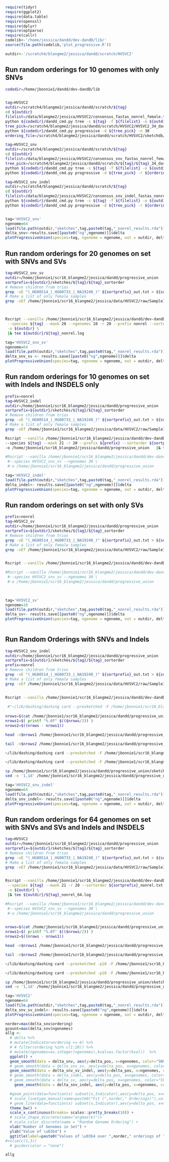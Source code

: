 
```r

require(tidyr)
require(ggplot2)
require(data.table)
require(openssl)
require(dplyr)
require(optparse)
require(callr)
codelib<-'/home/jessica/dandd/dev-dandD/lib/'
source(file.path(codelib,'plot_progressive.R'))

outdir<-'/scratch4/blangme2/jessica/dandd/scratch/HVSVC2'

```


## Run random orderings for 10 genomes with only SNVs

```bash
codedir=/home/jbonnie1/dandd/dev-dandD/lib


tag=HVSVC2
outdir=/scratch4/blangme2/jessica/dandd/scratch/${tag}
cd ${outdir}
filelist=/data/blangme2/jessica/HVSVC2/consensus_fastas_nonrel_female.txt
python ${codedir}/dandd_cmd.py tree -s ${tag} -f ${filelist} -o ${outdir} -k 19
tree_pick=/scratch4/blangme2/jessica/dandd/scratch/HVSVC2/HVSVC2_34_dashing_dtree.pickle
python ${codedir}/dandd_cmd.py progressive -d ${tree_pick} -n 30
ordering_file=/scratch4/blangme2/jessica/dandd/scratch/HVSVC2/sketchdb/HVSVC2_34_orderings.pickle

tag=HVSVC2_snv
outdir=/scratch4/blangme2/jessica/dandd/scratch/${tag}
cd ${outdir}
filelist=/data/blangme2/jessica/HVSVC2/consensus_snv_fastas_nonrel_female.txt
tree_pick=/scratch4/blangme2/jessica/dandd/scratch/${tag}/${tag}_34_dashing_dtree.pickle
python ${codedir}/dandd_cmd.py tree -s ${tag} -f ${filelist} -o ${outdir} -k 19
python ${codedir}/dandd_cmd.py progressive -d ${tree_pick} -r ${ordering_file}

tag=HVSVC2_snv_indel
outdir=/scratch4/blangme2/jessica/dandd/scratch/${tag}
cd ${outdir}
filelist=/data/blangme2/jessica/HVSVC2/consensus_snv_indel_fastas_nonrel_female.txt
python ${codedir}/dandd_cmd.py tree -s ${tag} -f ${filelist} -o ${outdir} -k 19
python ${codedir}/dandd_cmd.py progressive -d ${tree_pick} -r ${ordering_file}



```



```r
tag='HVSVC2_snv'
ngenome=64
load(file.path(outdir,"sketches",tag,paste0(tag,"_nonrel_results.rda")))
delta_snv<-results.save[[paste0("ng",ngenome)]]$delta
plotProgressiveUnion(species=tag, ngenome = ngenome, out = outdir, delta_snv, nshow=1)


```




## Run random orderings for 20 genomes on set with SNVs and SVs  


```bash
tag=HVSVC2_snv_sv
outdir=/home/jbonnie1/scr16_blangme2/jessica/dandd/progressive_union
sortprefix=${outdir}/sketches/${tag}/${tag}_sortorder
# Remove children from trios
grep -vE "(_HG00514_|_HG00733_|_NA19240_)" ${sortprefix}_out.txt > ${sortprefix}_nonrel.txt
# Make a list of only female samples
grep -vEf /home/jbonnie1/scr16_blangme2/jessica/data/HVSVC2/raw/SampleIds_male.txt ${sortprefix}_nonrel.txt > ${sortprefix}_nonrel_female.txt



Rscript --vanilla /home/jbonnie1/scr16_blangme2/jessica/dandd/dev-dandD/lib/progressive_union.R \
 --species ${tag} --maxk 20 --ngenomes 10 -r 20 --prefix nonrel --sortorder ${sortprefix}_nonrel.txt\
 -o ${outdir} \
 |& tee ${outdir}/${tag}_nonrel.log

```

```r
tag='HVSVC2_snv_sv'
ngenome=64
load(file.path(outdir,"sketches",tag,paste0(tag,"_nonrel_results.rda")))
delta_snv_sv <- results.save[[paste0("ng",ngenome)]]$delta
plotProgressiveUnion(species=tag, ngenome = ngenome, out = outdir, delta_snv_sv,nshow=6)


```
## Run random orderings for 10 genomes on set with Indels and INSDELS only


```bash
prefix=nonrel
tag=HVSVC2_indel
outdir=/home/jbonnie1/scr16_blangme2/jessica/dandd/progressive_union
sortprefix=${outdir}/sketches/${tag}/${tag}_sortorder
# Remove children from trios
grep -vE "(_HG00514_|_HG00733_|_NA19240_)" ${sortprefix}_out.txt > ${sortprefix}_nonrel.txt
# Make a list of only female samples
grep -vEf /home/jbonnie1/scr16_blangme2/jessica/data/HVSVC2/raw/SampleIds_male.txt ${sortprefix}_nonrel.txt > ${sortprefix}_nonrel_female.txt

Rscript --vanilla /home/jbonnie1/scr16_blangme2/jessica/dandd/dev-dandD/lib/progressive_union.R  \
--species ${tag} --maxk 21 -r 20 --prefix ${prefix} --sortorder ${sortprefix}_${prefix}.txt  \
-o /home/jbonnie1/scr16_blangme2/jessica/dandd/progressive_union   |& tee /home/jbonnie1/scr16_blangme2/jessica/dandd/progressive_union/${tag}_64_${prefix}.log

#Rscript --vanilla /home/jbonnie1/scr16_blangme2/jessica/dandd/dev-dandD/lib/plot_progressive.R \
 #--species HVSVC2_snv_sv --ngenomes 30 \
 #-o /home/jbonnie1/scr16_blangme2/jessica/dandd/progressive_union 

```


```r
tag='HVSVC2_indel'
load(file.path(outdir,"sketches",tag,paste0(tag,"_nonrel_results.rda")))
delta_indel<- results.save[[paste0("ng",ngenome)]]$delta
plotProgressiveUnion(species=tag, ngenome = ngenome, out = outdir, delta_indel, nshow=6)


```

## Run random orderings on set with only SVs

```bash
prefix=nonrel
tag=HVSVC2_sv
outdir=/home/jbonnie1/scr16_blangme2/jessica/dandd/progressive_union
sortprefix=${outdir}/sketches/${tag}/${tag}_sortorder
# Remove children from trios
grep -vE "(_HG00514_|_HG00733_|_NA19240_)" ${sortprefix}_out.txt > ${sortprefix}_nonrel.txt
# Make a list of only female samples
grep -vEf /home/jbonnie1/scr16_blangme2/jessica/data/HVSVC2/raw/SampleIds_male.txt ${sortprefix}_nonrel.txt > ${sortprefix}_nonrel_female.txt


Rscript --vanilla /home/jbonnie1/scr16_blangme2/jessica/dandd/dev-dandD/lib/progressive_union.R  --species ${tag} --maxk 21 -r 20 --prefix ${prefix} --sortorder ${sortprefix}_${prefix}.txt  -o /home/jbonnie1/scr16_blangme2/jessica/dandd/progressive_union   |& tee /home/jbonnie1/scr16_blangme2/jessica/dandd/progressive_union/${tag}_64_${prefix}.log

#Rscript --vanilla /home/jbonnie1/scr16_blangme2/jessica/dandd/dev-dandD/lib/plot_progressive.R \
 #--species HVSVC2_snv_sv --ngenomes 30 \
 #-o /home/jbonnie1/scr16_blangme2/jessica/dandd/progressive_union 
 
 

```


```r
tag='HVSVC2_sv'
ngenome=10
load(file.path(outdir,"sketches",tag,paste0(tag,"_nonrel_results.rda")))
delta_sv<- results.save[[paste0("ng",ngenome)]]$delta
plotProgressiveUnion(species=tag, ngenome = ngenome, out = outdir, delta_sv, nshow=6)
 

```

## Run Random Orderings with SNVs and Indels
```bash
tag=HVSVC2_snv_indel
outdir=/home/jbonnie1/scr16_blangme2/jessica/dandd/progressive_union
sortprefix=${outdir}/sketches/${tag}/${tag}_sortorder
prefix=nonrel
# Remove children from trios
grep -vE "(_HG00514_|_HG00733_|_NA19240_)" ${sortprefix}_out.txt > ${sortprefix}_nonrel.txt
# Make a list of only female samples
grep -vEf /home/jbonnie1/scr16_blangme2/jessica/data/HVSVC2/raw/SampleIds_male.txt ${sortprefix}_nonrel.txt > ${sortprefix}_nonrel_female.txt


Rscript --vanilla /home/jbonnie1/scr16_blangme2/jessica/dandd/dev-dandD/lib/progressive_union.R  --species ${tag} --maxk 21 -r 20 --prefix ${prefix} --sortorder ${sortprefix}_${prefix}.txt  -o /home/jbonnie1/scr16_blangme2/jessica/dandd/progressive_union   |& tee /home/jbonnie1/scr16_blangme2/jessica/dandd/progressive_union/${tag}_64_${prefix}.log
 
 #"~/lib/dashing/dashing card --presketched -F /home/jbonnie1/scr16_blangme2/jessica/dandd/progressive_union/sketches/HVSVC2_snv_indel/HVSVC2_snv_indel_nonrel_120_index.tsv -o /home/jbonnie1/scr16_blangme2/jessica/dandd/progressive_union/sketches/HVSVC2_snv_indel/HVSVC2_snv_indel_nonrel_120_cardinalities.txt"
 
nrows=$(cat /home/jbonnie1/scr16_blangme2/jessica/dandd/progressive_union/sketches/${tag}/${tag}_nonrel_120_index.tsv | wc -l)
nrows1=$( printf "%.0f" $(($nrows/2)) )
nrows2=$((nrows - nrows1))

head -n$nrows1 /home/jbonnie1/scr16_blangme2/jessica/dandd/progressive_union/sketches/${tag}/${tag}_nonrel_120_index.tsv > /home/jbonnie1/scr16_blangme2/jessica/dandd/progressive_union/sketches/${tag}/${tag}_nonrel_120_indexA.tsv

tail -n$nrows2 /home/jbonnie1/scr16_blangme2/jessica/dandd/progressive_union/sketches/${tag}/${tag}_nonrel_120_index.tsv > /home/jbonnie1/scr16_blangme2/jessica/dandd/progressive_union/sketches/${tag}/${tag}_nonrel_120_indexB.tsv

~/lib/dashing/dashing card --presketched -F /home/jbonnie1/scr16_blangme2/jessica/dandd/progressive_union/sketches/${tag}/${tag}_nonrel_120_indexA.tsv -o /home/jbonnie1/scr16_blangme2/jessica/dandd/progressive_union/sketches/${tag}/${tag}_nonrel_120_cardinalitiesA.txt

~/lib/dashing/dashing card --presketched -F /home/jbonnie1/scr16_blangme2/jessica/dandd/progressive_union/sketches/${tag}/${tag}_nonrel_120_indexB.tsv -o /home/jbonnie1/scr16_blangme2/jessica/dandd/progressive_union/sketches/${tag}/${tag}_nonrel_120_cardinalitiesB.txt

cp /home/jbonnie1/scr16_blangme2/jessica/dandd/progressive_union/sketches/${tag}/${tag}_nonrel_120_cardinalitiesA.txt /home/jbonnie1/scr16_blangme2/jessica/dandd/progressive_union/sketches/${tag}/${tag}_nonrel_120_cardinalities.txt
sed -e '1,1d' /home/jbonnie1/scr16_blangme2/jessica/dandd/progressive_union/sketches/${tag}/${tag}_nonrel_120_cardinalitiesB.txt >> /home/jbonnie1/scr16_blangme2/jessica/dandd/progressive_union/sketches/${tag}/${tag}_nonrel_120_cardinalities.txt


```



```r
tag='HVSVC2_snv_indel'
ngenome=64
load(file.path(outdir,"sketches",tag,paste0(tag,"_nonrel_results.rda")))
delta_snv_indel<- results.save[[paste0("ng",ngenome)]]$delta
plotProgressiveUnion(species=tag, ngenome = ngenome, out = outdir, delta_snv_indel, nshow=1)


```

## Run random orderings for 64 genomes on set with SNVs and SVs and Indels and INSDELS  


```bash
tag=HVSVC2
outdir=/home/jbonnie1/scr16_blangme2/jessica/dandd/progressive_union
sortprefix=${outdir}/sketches/${tag}/${tag}_sortorder
# Remove children from trios
grep -vE "(_HG00514_|_HG00733_|_NA19240_)" ${sortprefix}_out.txt > ${sortprefix}_nonrel.txt
# Make a list of only female samples
grep -vEf /home/jbonnie1/scr16_blangme2/jessica/data/HVSVC2/raw/SampleIds_male.txt ${sortprefix}_nonrel.txt > ${sortprefix}_nonrel_female.txt


Rscript --vanilla /home/jbonnie1/scr16_blangme2/jessica/dandd/dev-dandD/lib/progressive_union.R \
 --species ${tag} --maxk 21 -r 20 --sortorder ${sortprefix}_nonrel.txt --prefix nonrel\
 -o ${outdir} \
 |& tee ${outdir}/${tag}_nonrel_64.log

#Rscript --vanilla /home/jbonnie1/scr16_blangme2/jessica/dandd/dev-dandD/lib/plot_progressive.R \
 #--species HVSVC2_snv_sv --ngenomes 30 \
 #-o /home/jbonnie1/scr16_blangme2/jessica/dandd/progressive_union 

 
nrows=$(cat /home/jbonnie1/scr16_blangme2/jessica/dandd/progressive_union/sketches/${tag}/${tag}_nonrel_120_index.tsv | wc -l)
nrows1=$( printf "%.0f" $(($nrows/2)) )
nrows2=$((nrows - nrows1))

head -n$nrows1 /home/jbonnie1/scr16_blangme2/jessica/dandd/progressive_union/sketches/${tag}/${tag}_nonrel_120_index.tsv > /home/jbonnie1/scr16_blangme2/jessica/dandd/progressive_union/sketches/${tag}/${tag}_nonrel_120_indexA.tsv

tail -n$nrows2 /home/jbonnie1/scr16_blangme2/jessica/dandd/progressive_union/sketches/${tag}/${tag}_nonrel_120_index.tsv > /home/jbonnie1/scr16_blangme2/jessica/dandd/progressive_union/sketches/${tag}/${tag}_nonrel_120_indexB.tsv

~/lib/dashing/dashing card --presketched -p10 -F /home/jbonnie1/scr16_blangme2/jessica/dandd/progressive_union/sketches/${tag}/${tag}_nonrel_120_indexA.tsv -o /home/jbonnie1/scr16_blangme2/jessica/dandd/progressive_union/sketches/${tag}/${tag}_nonrel_120_cardinalitiesA.txt

~/lib/dashing/dashing card --presketched -p10 -F /home/jbonnie1/scr16_blangme2/jessica/dandd/progressive_union/sketches/${tag}/${tag}_nonrel_120_indexB.tsv -o /home/jbonnie1/scr16_blangme2/jessica/dandd/progressive_union/sketches/${tag}/${tag}_nonrel_120_cardinalitiesB.txt

cp /home/jbonnie1/scr16_blangme2/jessica/dandd/progressive_union/sketches/${tag}/${tag}_nonrel_120_cardinalitiesA.txt /home/jbonnie1/scr16_blangme2/jessica/dandd/progressive_union/sketches/${tag}/${tag}_nonrel_120_cardinalities.txt
sed -e '1,1d' /home/jbonnie1/scr16_blangme2/jessica/dandd/progressive_union/sketches/${tag}/${tag}_nonrel_120_cardinalitiesB.txt >> /home/jbonnie1/scr16_blangme2/jessica/dandd/progressive_union/sketches/${tag}/${tag}_nonrel_120_cardinalities.txt
```


```r
tag='HVSVC2'
ngenome=64
load(file.path(outdir,"sketches",tag,paste0(tag,"_nonrel_results.rda")))
delta_snv_sv_indel<- results.save[[paste0("ng",ngenome)]]$delta
plotProgressiveUnion(species=tag, ngenome = ngenome, out = outdir, delta_snv_sv_indel, nshow=6)


```

```r
norder=max(delta_snv$ordering)
gcount=max(delta_snv$ngenomes)
allg <-
  # delta %>%
  # mutate(Indicator=ordering <= 6) %>%
  # # filter(ordering %in% c(1:20)) %>%
  # mutate(ngenomes=as.integer(ngenomes),kval=as.factor(kval))  %>%
  ggplot() +
  geom_smooth(data = delta_snv, aes(y=delta_pos, x=ngenomes, color="SNV only"), method='loess',formula=y~x,se=TRUE) +
  # geom_smooth(data = delta_snv_sv, aes(y=delta_pos, x=ngenomes, color="SNV + SV"), method='loess',formula=y~x,se = TRUE) +
  geom_smooth(data = delta_snv_sv_indel, aes(y=delta_pos, x=ngenomes, color="SNVs + Indels + SVs"), method='loess',formula=y~x, se=TRUE) +
  # geom_smooth(data = delta_indel, aes(y=delta_pos, x=ngenomes, color="Indels"), method='loess',formula=y~x, se=TRUE) +
  # geom_smooth(data = delta_sv, aes(y=delta_pos, x=ngenomes, color="SV only"), method='loess',formula=y~x, se=TRUE) +
    geom_smooth(data = delta_snv_indel, aes(y=delta_pos, x=ngenomes, color="SNVs + Indels"), method='loess',formula=y~x, se=TRUE) +

  #geom_point(data=function(x) subset(x,Indicator),aes(y=delta_pos, x=ngenomes, shape=kval), size=2) +
  # scale_linetype_manual(name=paste0("Fit (",norder," Orderings)"),values=c(2)) +
  # geom_line(data=function(x) subset(x,Indicator),aes(y=delta_pos, x=ngenomes, group=ordering,color=as.factor(ordering)), size=.5) +
  theme_bw() +
  scale_x_continuous(breaks= scales::pretty_breaks(10)) +
  # scale_shape_discrete(name="argmax(k)")+
  # scale_color_discrete(name = "Random Genome Ordering") +
  xlab("Number of Genomes in Set") +
  ylab("Value of \u03b4") +
  ggtitle(label=paste0("Values of \u03b4 over ",norder," orderings of ",gcount," HVSVC2 "," Genomes")) 
#+xlim(c(1,3))
  # guides(color = "none")

allg
```